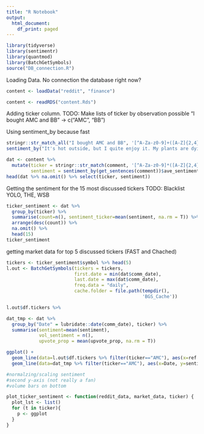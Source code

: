 ```yaml
---
title: "R Notebook"
output:
  html_document:
    df_print: paged
---
```


```r
library(tidyverse)
library(sentimentr)
library(quantmod)
library(BatchGetSymbols)
source("DB_connection.R")
```

Loading Data. No connection the database right now?
```r
content <- loadData("reddit", "finance")
```
```r
content <- readRDS("content.Rds")
```

Adding ticker column. TODO: Make lists of ticker by observation possible
"I bought AMC and BB" -> c("AMC", "BB")

Using sentiment_by because fast

```r
stringr::str_match_all("I bought AMC and BB", '[^A-Za-z0-9]+([A-Z]{2,4})[^A-Za-z0-9]*')[[1]][,2]
sentiment_by("It's hot outside, but I quite enjoy it. My plants are dying still")
```

```r
dat <- content %>%
  mutate(ticker = stringr::str_match(comment, '[^A-Za-z0-9]*([A-Z]{2,4})[^A-Za-z0-9]*')[,2],
         sentiment = sentiment_by(get_sentences(comment))$ave_sentiment)
head(dat %>% na.omit() %>% select(ticker, sentiment))
```

Getting the sentiment for the 15 most discussed tickers TODO: Blacklist YOLO, THE, WSB
```r
ticker_sentiment <- dat %>% 
  group_by(ticker) %>%
  summarise(count=n(), sentiment_ticker=mean(sentiment, na.rm = T)) %>%
  arrange(desc(count)) %>%
  na.omit() %>%
  head(15)
ticker_sentiment
```

getting market data for top 5 discussed tickers (FAST and Chached)

```r
tickers <- ticker_sentiment$symbol %>% head(5)
l.out <- BatchGetSymbols(tickers = tickers, 
                         first.date = min(dat$comm_date),
                         last.date = max(dat$comm_date), 
                         freq.data = "daily",
                         cache.folder = file.path(tempdir(), 
                                                  'BGS_Cache'))
```
```r
l.out$df.tickers %>% 
```
```r
dat_tmp <- dat %>%
  group_by("Date" = lubridate::date(comm_date), ticker) %>%
  summarise(sentiment=mean(sentiment),
            vol_sentiment = n(),
            upvote_prop = mean(upvote_prop, na.rm = T))

ggplot() +
  geom_line(data=l.out$df.tickers %>% filter(ticker=="AMC"), aes(x=ref.date, y=`price.adjusted`), col="red") +
  geom_line(data=dat_tmp %>% filter(ticker=="AMC"), aes(x=Date, y=sentiment*500*upvote_prop), col="blue")

#normalzing/scaling sentiment
#second y-axis (not really a fan)
#volume bars on bottom
```

```r
plot_ticker_sentiment <- function(reddit_data, market_data, ticker) {
  plot_lst <- list()
  for (t in ticker){
    p <- ggplot
  }
}
```


